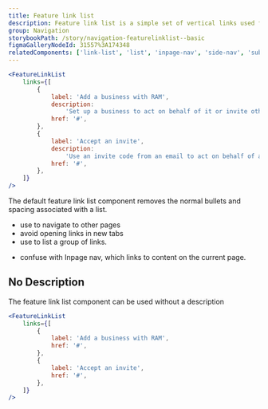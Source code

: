 ```yaml
---
title: Feature link list
description: Feature link list is a simple set of vertical links used for site navigation and to order information for users.
group: Navigation
storybookPath: /story/navigation-featurelinklist--basic
figmaGalleryNodeId: 31557%3A174348
relatedComponents: ['link-list', 'list', 'inpage-nav', 'side-nav', 'sub-nav']
---
```


```jsx live
<FeatureLinkList
	links={[
		{
			label: 'Add a business with RAM',
			description:
				'Set up a business to act on behalf of it or invite others to. You can do this if you are responsible for this business in Relationship Authorisation Manager (RAM).',
			href: '#',
		},
		{
			label: 'Accept an invite',
			description:
				'Use an invite code from an email to act on behalf of a business.',
			href: '#',
		},
	]}
/>
```

The default feature link list component removes the normal bullets and spacing associated with a list.

<DoHeading />

- use to navigate to other pages
- avoid opening links in new tabs
- use to list a group of links.

<DontHeading />

- confuse with Inpage nav, which links to content on the current page.

## No Description

The feature link list component can be used without a description

```jsx live
<FeatureLinkList
	links={[
		{
			label: 'Add a business with RAM',
			href: '#',
		},
		{
			label: 'Accept an invite',
			href: '#',
		},
	]}
/>
```

